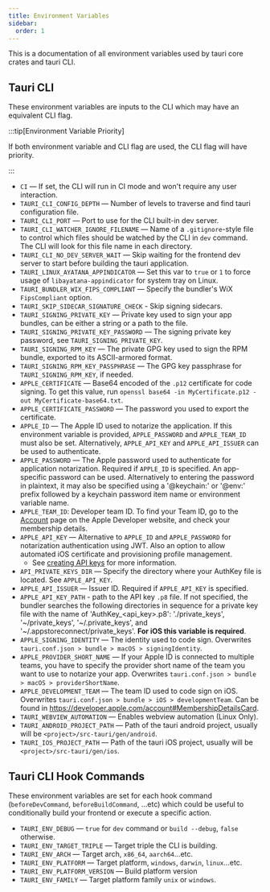 ```yaml
---
title: Environment Variables
sidebar:
  order: 1
---
```


This is a documentation of all environment variables used by tauri core crates and tauri CLI.

## Tauri CLI

These environment variables are inputs to the CLI which may have an equivalent CLI flag.

:::tip[Environment Variable Priority]

If both environment variable and CLI flag are used, the CLI flag will have priority.

:::

- `CI` — If set, the CLI will run in CI mode and won't require any user interaction.
- `TAURI_CLI_CONFIG_DEPTH` — Number of levels to traverse and find tauri configuration file.
- `TAURI_CLI_PORT` — Port to use for the CLI built-in dev server.
- `TAURI_CLI_WATCHER_IGNORE_FILENAME` — Name of a `.gitignore`-style file to control which files should be watched by the CLI in `dev` command. The CLI will look for this file name in each directory.
- `TAURI_CLI_NO_DEV_SERVER_WAIT` — Skip waiting for the frontend dev server to start before building the tauri application.
- `TAURI_LINUX_AYATANA_APPINDICATOR` — Set this var to `true` or `1` to force usage of `libayatana-appindicator` for system tray on Linux.
- `TAURI_BUNDLER_WIX_FIPS_COMPLIANT` — Specify the bundler's WiX `FipsCompliant` option.
- `TAURI_SKIP_SIDECAR_SIGNATURE_CHECK` - Skip signing sidecars.
- `TAURI_SIGNING_PRIVATE_KEY` — Private key used to sign your app bundles, can be either a string or a path to the file.
- `TAURI_SIGNING_PRIVATE_KEY_PASSWORD` — The signing private key password, see `TAURI_SIGNING_PRIVATE_KEY`.
- `TAURI_SIGNING_RPM_KEY` — The private GPG key used to sign the RPM bundle, exported to its ASCII-armored format.
- `TAURI_SIGNING_RPM_KEY_PASSPHRASE` — The GPG key passphrase for `TAURI_SIGNING_RPM_KEY`, if needed.
- `APPLE_CERTIFICATE` — Base64 encoded of the `.p12` certificate for code signing. To get this value, run `openssl base64 -in MyCertificate.p12 -out MyCertificate-base64.txt`.
- `APPLE_CERTIFICATE_PASSWORD` — The password you used to export the certificate.
- `APPLE_ID` — The Apple ID used to notarize the application. If this environment variable is provided, `APPLE_PASSWORD` and `APPLE_TEAM_ID` must also be set. Alternatively, `APPLE_API_KEY` and `APPLE_API_ISSUER` can be used to authenticate.
- `APPLE_PASSWORD` — The Apple password used to authenticate for application notarization. Required if `APPLE_ID` is specified. An app-specific password can be used. Alternatively to entering the password in plaintext, it may also be specified using a '@keychain:' or '@env:' prefix followed by a keychain password item name or environment variable name.
- `APPLE_TEAM_ID`: Developer team ID. To find your Team ID, go to the [Account](https://developer.apple.com/account) page on the Apple Developer website, and check your membership details.
- `APPLE_API_KEY` — Alternative to `APPLE_ID` and `APPLE_PASSWORD` for notarization authentication using JWT. Also an option to allow automated iOS certificate and provisioning profile management.
  - See [creating API keys](https://developer.apple.com/documentation/appstoreconnectapi/creating_api_keys_for_app_store_connect_api) for more information.
- `API_PRIVATE_KEYS_DIR` — Specify the directory where your AuthKey file is located. See `APPLE_API_KEY`.
- `APPLE_API_ISSUER` — Issuer ID. Required if `APPLE_API_KEY` is specified.
- `APPLE_API_KEY_PATH` - path to the API key `.p8` file. If not specified, the bundler searches the following directories in sequence for a private key file with the name of 'AuthKey\_\<api_key>.p8': './private_keys', '\~/private_keys', '\~/.private_keys', and '\~/.appstoreconnect/private_keys'. **For iOS this variable is required**.
- `APPLE_SIGNING_IDENTITY` — The identity used to code sign. Overwrites `tauri.conf.json > bundle > macOS > signingIdentity`.
- `APPLE_PROVIDER_SHORT_NAME` — If your Apple ID is connected to multiple teams, you have to specify the provider short name of the team you want to use to notarize your app. Overwrites `tauri.conf.json > bundle > macOS > providerShortName`.
- `APPLE_DEVELOPMENT_TEAM` — The team ID used to code sign on iOS. Overwrites `tauri.conf.json > bundle > iOS > developmentTeam`. Can be found in https://developer.apple.com/account#MembershipDetailsCard.
- `TAURI_WEBVIEW_AUTOMATION` — Enables webview automation (Linux Only).
- `TAURI_ANDROID_PROJECT_PATH` — Path of the tauri android project, usually will be `<project>/src-tauri/gen/android`.
- `TAURI_IOS_PROJECT_PATH` — Path of the tauri iOS project, usually will be `<project>/src-tauri/gen/ios`.

## Tauri CLI Hook Commands

These environment variables are set for each hook command (`beforeDevCommand`, `beforeBuildCommand`, ...etc) which could be useful to conditionally build your frontend or execute a specific action.

- `TAURI_ENV_DEBUG` — `true` for `dev` command or `build --debug`, `false` otherwise.
- `TAURI_ENV_TARGET_TRIPLE` — Target triple the CLI is building.
- `TAURI_ENV_ARCH` — Target arch, `x86_64`, `aarch64`...etc.
- `TAURI_ENV_PLATFORM` — Target platform, `windows`, `darwin`, `linux`...etc.
- `TAURI_ENV_PLATFORM_VERSION` — Build platform version
- `TAURI_ENV_FAMILY` — Target platform family `unix` or `windows`.
